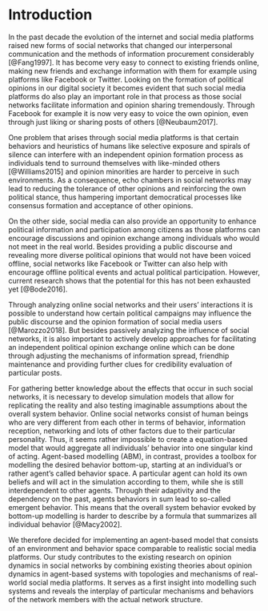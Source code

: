 # Introduction

In the past decade the evolution of the internet and social media platforms raised new forms of social networks that changed our interpersonal communication and the methods of information procurement considerably [@Fang1997]. 
It has become very easy to connect to existing friends online, making new friends and exchange information with them for example using platforms like Facebook or Twitter. 
Looking on the formation of political opinions in our digital society it becomes evident that such social media platforms do also play an important role in that process as those social networks facilitate information and opinion sharing tremendously. 
Through Facebook for example it is now very easy to voice the own opinion, even through just liking or sharing posts of others [@Neubaum2017].

One problem that arises through social media platforms is that certain behaviors and heuristics of humans like selective exposure and spirals of silence can interfere with an independent opinion formation process as individuals tend to surround themselves with like-minded others [@Williams2015] and opinion minorities are harder to perceive in such environments. 
As a consequence, echo chambers in social networks may lead to reducing the tolerance of other opinions and reinforcing the own political stance, thus hampering important democratical processes like consensus formation and acceptance of other opinions.

On the other side, social media can also provide an opportunity to enhance political information and participation among citizens as those platforms can encourage discussions and opinion exchange among individuals who would not meet in the real world. 
Besides providing a public discourse and revealing more diverse political opinions that would not have been voiced offline, social networks like Facebook or Twitter can also help with encourage offline political events and actual political participation. 
However, current research shows that the potential for this has not been exhausted yet [@Bode2016].

Through analyzing online social networks and their users' interactions it is possible to understand how certain political campaigns may influence the public discourse and the opinion formation of social media users [@Marozzo2018]. 
But besides passively analyzing the influence of social networks, it is also important to actively develop approaches for facilitating an independent political opinion exchange online which can be done through adjusting the mechanisms of information spread, friendhip maintenance and providing further clues for credibility evaluation of particular posts.

For gathering better knowledge about the effects that occur in such social networks, it is necessary to develop simulation models that allow for replicating the reality and also testing imaginable assumptions about the overall system behavior. 
<!-- sind die annahmen wirklich über das Gesamte systemverhalten oder eher über individuen (agenten)? -->
Online social networks consist of human beings who are very different from each other in terms of behavior, information reception, networking and lots of other factors due to their particular personality. 
Thus, it seems rather impossible to create a equation-based model that would aggregate all individuals' behavior into one singular kind of acting. 
Agent-based modelling (ABM), in contrast, provides a toolbox for modelling the desired behavior bottom-up, starting at an individual's or rather agent's called behavior space. 
A particular agent can hold its own beliefs and will act in the simulation according to them, while she is still interdependent to other agents. 
Through their adaptivity and the dependency on the past, agents behaviors in sum lead to so-called emergent behavior. 
This means that the overall system behavior evoked by bottom-up modelling is harder to describe by a formula that summarizes all individual behavior [@Macy2002].

We therefore decided for implementing an agent-based model that consists of an environment and behavior space comparable to realistic social media platforms. 
Our study contributes to the existing research on opinion dynamics in social networks by combining existing theories about opinion dynamics in agent-based systems with topologies and mechanisms of real-world social media platforms. 
It serves as a first insight into modelling such systems and reveals the interplay of particular mechanisms and behaviors of the network members with the actual network structure.